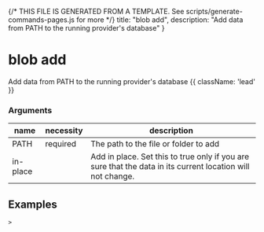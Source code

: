 {/* THIS FILE IS GENERATED FROM A TEMPLATE. See scripts/generate-commands-pages.js for more */}
    title: "blob add",
    description: "Add data from PATH to the running provider&#39;s database"
}

<div className='not-prose mb-5'>
    <Breadcrumbs pages={[
        { name: 'Commands', href: '/docs/commands', current: false },
        { name: 'blob add', href: '/docs/commands/blob-add', current: true },
    ]} />
</div>

# blob add

Add data from PATH to the running provider&#39;s database {{ className: 'lead' }}


### Arguments

| name | necessity | description |
| ---- | --------- | ----------- |
| PATH  | required | The path to the file or folder to add |
| in-place  |  | Add in place. Set this to true only if you are sure that the data in its current location will not change. |



## Examples

<CodeGroup title="blob add">


```text {{ title: 'console' }}
> 
```


</CodeGroup>
